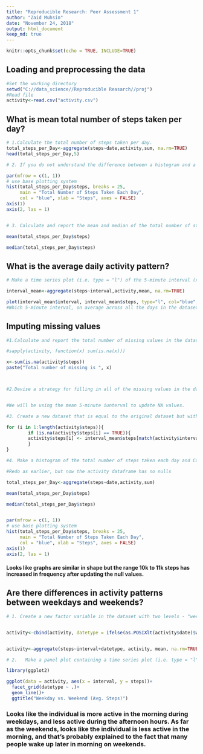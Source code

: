 ```yaml
---
title: "Reproducible Research: Peer Assessment 1"
author: "Zaid Muhsin"
date: "November 24, 2018"
output: html_document
keep_md: true
---
```


```r
knitr::opts_chunk$set(echo = TRUE, INCLUDE=TRUE)
```

## Loading and preprocessing the data

```r
#Set the working directory
setwd("C://data_science//Reproducible Reasarch//proj")
#Read file
activity<-read.csv("activity.csv")

```

## What is mean total number of steps taken per day?

```r
# 1.Calculate the total number of steps taken per day.
total_steps_per_Day<-aggregate(steps~date,activity,sum, na.rm=TRUE)
head(total_steps_per_Day,5)

# 2. If you do not understand the difference between a histogram and a barplot, research the difference between them. Make a histogram of the total number of steps taken each day.

par(mfrow = c(1, 1))
# use base plotting system 
hist(total_steps_per_Day$steps, breaks = 25, 
     main = "Total Number of Steps Taken Each Day",
     col = "blue", xlab = "Steps", axes = FALSE)
axis(1)
axis(2, las = 1)


# 3. Calculate and report the mean and median of the total number of steps taken per day.

mean(total_steps_per_Day$steps)

median(total_steps_per_Day$steps)

```

## What is the average daily activity pattern?

```r

# Make a time series plot (i.e. type = "l") of the 5-minute interval (x-axis) and the average number of steps taken, averaged across all days (y-axis).

interval_mean<-aggregate(steps~interval,activity,mean, na.rm=TRUE)

plot(interval_mean$interval, interval_mean$steps, type="l", col="blue", xlab="intervals", ylab="Avg num,ber steps", main="Interval vs Avg number of steps")    
#Which 5-minute interval, on average across all the days in the dataset, contains the maximum number of steps?

```


## Imputing missing values

```r


#1.Calculate and report the total number of missing values in the dataset (i.e. the total number of rows with NAs).

#sapply(activity, function(x) sum(is.na(x)))

x<-sum(is.na(activity$steps))
paste("Total number of missing is ", x)



#2.Devise a strategy for filling in all of the missing values in the dataset. The strategy does not need to be sophisticated. For example, you could use the mean/median for that day, or the mean for that 5-minute interval, etc.


#We will be using the mean 5-minute iunterval to update NA values.

#3. Create a new dataset that is equal to the original dataset but with the missing data filled in.

for (i in 1:length(activity$steps)){
        if (is.na(activity$steps[i] == TRUE)){        
        activity$steps[i] <- interval_mean$steps[match(activity$interval[i], interval_mean$interval)]  
        } 
}

#4. Make a histogram of the total number of steps taken each day and Calculate and report the mean and median total number of steps taken per day. Do these values differ from the estimates from the first part of the assignment? What is the impact of imputing missing data on the estimates of the total daily number of steps?

#Redo as earlier, but now the activity dataframe has no nulls

total_steps_per_Day<-aggregate(steps~date,activity,sum)

mean(total_steps_per_Day$steps)

median(total_steps_per_Day$steps)


par(mfrow = c(1, 1))
# use base plotting system 
hist(total_steps_per_Day$steps, breaks = 25, 
     main = "Total Number of Steps Taken Each Day",
     col = "blue", xlab = "Steps", axes = FALSE)
axis(1)
axis(2, las = 1)


```

#### Looks like graphs are similar in shape but the range 10k to 11k steps has increased in frequency after updating the null values.

## Are there differences in activity patterns between weekdays and weekends?

```r

# 1. Create a new factor variable in the dataset with two levels - "weekday" and "weekend" indicating whether a given date is a weekday or weekend day.


activity<-cbind(activity, datetype = ifelse(as.POSIXlt(activity$date)$wday %in% c(0,6), 'weekend', 'weekday'))


activity<-aggregate(steps~interval+datetype, activity, mean, na.rm=TRUE)

# 2.   Make a panel plot containing a time series plot (i.e. type = "l") of the 5-minute interval (x-axis) and the average number of steps taken, averaged across all weekday days or weekend days (y-axis). See the README file in the GitHub repository to see an example of what this plot should look like using simulated data.

library(ggplot2)

ggplot(data = activity, aes(x = interval, y = steps))+
  facet_grid(datetype ~ .)+
  geom_line()+
  ggtitle("Weekday vs. Weekend (Avg. Steps)")


```

### Looks like the individual is more active in the morning during weekdays, and less active during the afternoon  hours. As far as the weekends, looks like the individual is less active in the morning, and that's probably explained to the fact that many people wake up later in morning on weekends.
